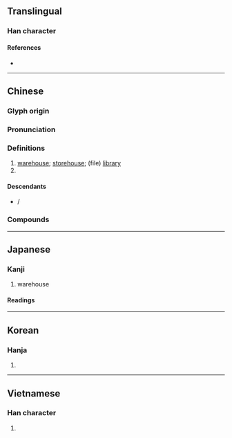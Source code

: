 {{also|库|厙}}
{{character info/new}}
==Translingual==

===Han character===
{{Han char|rn=53|rad=广|as=07|sn=10|four=00256|canj=IJWJ|ids=⿸广車}}

====References====
* {{Han ref|kx=0346.140|dkj=09330|dj=0656.110|hdz=20884.100|uh=5EAB|ud=24235|bh=AE77|bd=44663}}

----

==Chinese==
{{zh-forms|s=库}}

===Glyph origin===
{{Han etym}}

===Pronunciation===
{{zh-pron
|m=kù
|c=fu3
|h=pfs=
|md=
|mn=khò͘
|mn-t=kou3
|w=
|mc=y
|oc=y
|cat=n
}}

===Definitions===
{{zh-hanzi}}

# [[warehouse]]; [[storehouse]]; (file) [[library]]
# {{zh-short|庫侖}}
====Descendants====
* {{desc|mn|ᠬᠦᠦ|bor=1}} / {{l|mn|хүү}}

===Compounds===
{{zh-der|庫車|公庫|冷藏庫|努庫阿洛法|國庫券|土庫|入庫|冷庫|寺庫|四行倉庫|庫平|庫大使|倉庫|庫緞|庫穆塔格|國庫|人才庫|思想庫|備安庫|庫券|庫銀|庫里爾臺|庫房|庫吏|庫司|庫勒山|庫兵|庫倫|庫侖定律|府庫|庫部|巴庫|庫侖|哈拉庫圖|寶庫|土庫曼|庫頁島|庫狄|庫藏|冷藏倉庫|庫存|庫爾河|合作金庫|四庫全書|四庫|吉爾庫克|內庫|德基水庫|油庫|盤庫|正庫|書庫|水庫|燒箱庫|文庫|皮解庫|曾文水庫|石門水庫|眼庫|白河水庫|火藥庫|武庫|樓庫|管庫|質庫|解典庫|零庫存|車庫|行庫|題庫|血庫|銀庫|資料庫|雅庫次克|長生庫|金庫|語料庫|達見水庫|軍火庫|解庫|翡翠水庫|藩庫|腦庫}}

----

==Japanese==

===Kanji===
{{ja-kanji|grade=3|rs=广07}}

# warehouse

====Readings====
{{ja-readings
|goon=く
|kanon=こ
|kanyoon=く
|kun=くら-
}}

----

==Korean==

===Hanja===
{{ko-hanja|hangeul=고|rv=go|mr=ko}}

# {{defn|lang=ko|sort=广07}}

----

==Vietnamese==

===Han character===
{{vi-hantu|[[khố]], [[kho]], [[khó]]|rs=广07}}

# {{defn|lang=vi|sort=广07}}